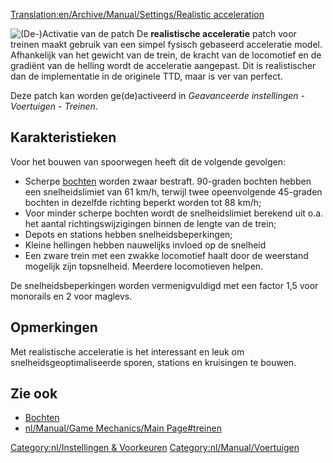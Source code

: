 [[Translation:en/Archive/Manual/Settings/Realistic acceleration]]
{{nl/Vertaling|en/Archive/Manual/Settings/Realistic acceleration|96}}

[[File:en/Archive/Manual/Settings/Realistic acceleration config.png|frame|right|(De-)Activatie van de patch]]
De '''realistische acceleratie''' patch voor treinen maakt gebruik van een simpel fysisch gebaseerd acceleratie model. Afhankelijk van het gewicht van de trein, de kracht van de locomotief en de gradiënt van de helling wordt de acceleratie aangepast. Dit is realistischer dan de implementatie in de originele TTD, maar is ver van perfect.

Deze patch kan worden ge(de)activeerd in ''Geavanceerde instellingen - Voertuigen - Treinen''.

==Karakteristieken==
Voor het bouwen van spoorwegen heeft dit de volgende gevolgen:
* Scherpe [[nl/Community/Bochten|bochten]] worden zwaar bestraft. 90-graden bochten hebben een snelheidslimiet van 61 km/h, terwijl twee opeenvolgende 45-graden bochten in dezelfde richting beperkt worden tot 88 km/h;
* Voor minder scherpe bochten wordt de snelheidslimiet berekend uit o.a. het aantal richtingswijzigingen binnen de lengte van de trein;
* Depots en stations hebben snelheidsbeperkingen;
* Kleine hellingen hebben nauwelijks invloed op de snelheid
* Een zware trein met een zwakke locomotief haalt door de weerstand mogelijk zijn topsnelheid. Meerdere locomotieven helpen.

De snelheidsbeperkingen worden vermenigvuldigd met een factor 1,5 voor monorails en 2 voor maglevs.

==Opmerkingen==
Met realistische acceleratie is het interessant en leuk om snelheidsgeoptimaliseerde sporen, stations en kruisingen te bouwen.

==Zie ook==
* [[nl/Community/Bochten|Bochten]]
* [[nl/Manual/Game Mechanics/Main Page#treinen]]

[[Category:nl/Instellingen & Voorkeuren]]
[[Category:nl/Manual/Voertuigen]]